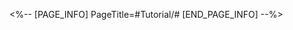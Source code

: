 <%-- [PAGE_INFO]
PageTitle=#Tutorial/#
[END_PAGE_INFO] --%>
{{Tutorial
|sort      = 3120601
|title     = 
|subtitle  = 
|type      = 
|about     = 
|image1    = Tutorial  1.png{{subst:void|<!--$UPLOAD:<<SpriteOutput/TutorialPic/TutorialPage_800101.png>-<Tutorial  1.png>-<Tutorial Files>>-->}}
|text1     = 
}}